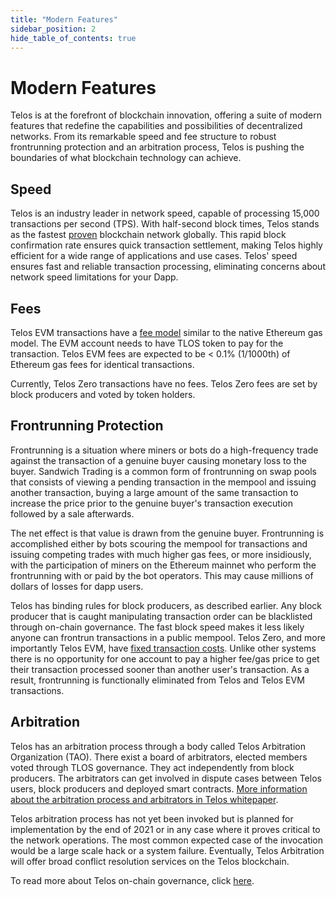 ---
title: "Modern Features"
sidebar_position: 2
hide_table_of_contents: true
---

# Modern Features

Telos is at the forefront of blockchain innovation, offering a suite of modern features that redefine the capabilities and possibilities of decentralized networks. From its remarkable speed and fee structure to robust frontrunning protection and an arbitration process, Telos is pushing the boundaries of what blockchain technology can achieve. 

## Speed

Telos is an industry leader in network speed, capable of processing 15,000 transactions per second (TPS). With half-second block times, Telos stands as the fastest [proven](https://hellotelos.medium.com/telos-breaking-evm-transaction-records-f7a2a2de098d) blockchain network globally. This rapid block confirmation rate ensures quick transaction settlement, making Telos highly efficient for a wide range of applications and use cases. Telos' speed ensures fast and reliable transaction processing, eliminating concerns about network speed limitations for your Dapp.

## Fees

Telos EVM transactions have a [fee model](../../evm/about/gas-fees.md) similar to the native Ethereum gas model. The EVM account needs to have TLOS token to pay for the transaction. Telos EVM fees are expected to be < 0.1% (1/1000th) of Ethereum gas fees for identical transactions.

Currently, Telos Zero transactions have no fees. Telos Zero fees are set by block producers and voted by token holders.

## Frontrunning Protection

Frontrunning is a situation where miners or bots do a high-frequency trade against the transaction of a genuine buyer causing monetary loss to the buyer. Sandwich Trading is a common form of frontrunning on swap pools that consists of viewing a pending transaction in the mempool and issuing another transaction, buying a large amount of the same transaction to increase the price prior to the genuine buyer's transaction execution followed by a sale afterwards.

The net effect is that value is drawn from the genuine buyer. Frontrunning is accomplished either by bots scouring the mempool for transactions and issuing competing trades with much higher gas fees, or more insidiously, with the participation of miners on the Ethereum mainnet who perform the frontrunning with or paid by the bot operators. This may cause millions of dollars of losses for dapp users.

Telos has binding rules for block producers, as described earlier. Any block producer that is caught manipulating transaction order can be blacklisted through on-chain governance. The fast block speed makes it less likely anyone can frontrun transactions in a public mempool. Telos Zero, and more importantly Telos EVM, have [fixed transaction costs](../../evm/about/gas-fees.md). Unlike other systems there is no opportunity for one account to pay a higher fee/gas price to get their transaction processed sooner than another user's transaction. As a result, frontrunning is functionally eliminated from Telos and Telos EVM transactions.


## Arbitration

Telos has an arbitration process through a body called Telos Arbitration Organization (TAO). There exist a board of arbitrators, elected members voted through TLOS governance. They act independently from block producers. The arbitrators can get involved in dispute cases between Telos users, block producers and deployed smart contracts. [More information about the arbitration process and arbitrators in Telos whitepaper](https://telos.net/wp-content/uploads/2021/02/Telos-Whitepaper-master-20180717.pdf).

Telos arbitration process has not yet been invoked but is planned for implementation by the end of 2021 or in any case where it proves critical to the network operations. The most common expected case of the invocation would be a large scale hack or a system failure. Eventually, Telos Arbitration will offer broad conflict resolution services on the Telos blockchain.

To read more about Telos on-chain governance, click [here](https://www.telos.net/governance).


